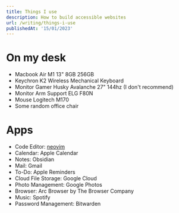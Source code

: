 ```yaml
---
title: Things I use
description: How to build accessible websites
url: /writing/things-i-use
publishedAt: '15/01/2023'
---
```



# On my desk

- Macbook Air M1 13" 8GB 256GB
- Keychron K2 Wireless Mechanical Keyboard
- Monitor Gamer Husky Avalanche 27" 144hz (I don't recommend)
- Monitor Arm Support ELG F80N
- Mouse Logitech M170
- Some random office chair

# Apps

- Code Editor: [neovim](https://github.com/guivictorr/dotfiles)
- Calendar: Apple Calendar
- Notes: Obsidian
- Mail: Gmail
- To-Do: Apple Reminders
- Cloud File Storage: Google Cloud
- Photo Management: Google Photos
- Browser: Arc Browser by The Browser Company
- Music: Spotify
- Password Management: Bitwarden
